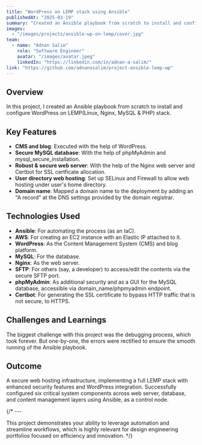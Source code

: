 ```yaml
---
title: "WordPress on LEMP stack using Ansible"
publishedAt: "2025-03-19"
summary: "Created an Ansible playbook from scratch to install and configure WordPress on LEMP stack."
images:
  - "/images/projects/ansible-wp-on-lemp/cover.jpg"
team:
  - name: "Adnan Salim"
    role: "Software Engineer"
    avatar: "/images/avatar.jpeg"
    linkedIn: "https://linkedin.com/in/adnan-a-salim/"
link: "https://github.com/adnanxsalim/project-ansible-lemp-wp"
---
```


## Overview

In this project, I created an Ansible playbook from scratch to install and configure WordPress on LEMP(Linux, Nginx, MySQL & PHP) stack.

## Key Features

- **CMS and blog**: Executed with the help of WordPress.
- **Secure MySQL database**: With the help of phpMyAdmin and mysql_secure_installation.
- **Robust & secure web server**: With the help of the Nginx web server and Certbot for SSL certficate allocation.
- **User directory web hosting**: Set up SELinux and Firewall to allow web hosting under user's home directory.
- **Domain name**: Mapped a domain name to the deployment by adding an "A record" at the DNS settings provided by the domain registrar.

## Technologies Used

- **Ansible**: For automating the process (as an IaC).
- **AWS**: For creating an EC2 instance with an Elastic IP attached to it.
- **WordPress**: As the Content Management System (CMS) and blog platform.
- **MySQL**: For the database.
- **Nginx**: As the web server.
- **SFTP**: For others (say, a developer) to access/edit the contents via the secure SFTP port.
- **phpMyAdmin**: As additional security and as a GUI for the MySQL database, accessible via domain_name/phpmyadmin endpoint.
- **Certbot**: For generating the SSL certificate to bypass HTTP traffic that is not secure, to HTTPS.

## Challenges and Learnings

The biggest challenge with this project was the debugging process, which took forever. But one-by-one, the errors were rectified to ensure the smooth running of the Ansible playbook.

## Outcome

A secure web hosting infrastructure, implementing a full LEMP stack with enhanced security features and WordPress integration. Successfully configured six critical system components across web server, database, and content management layers using Ansible, as a control node.

{/* ---

This project demonstrates your ability to leverage automation and streamline workflows, which is highly relevant for design engineering portfolios focused on efficiency and innovation. */}